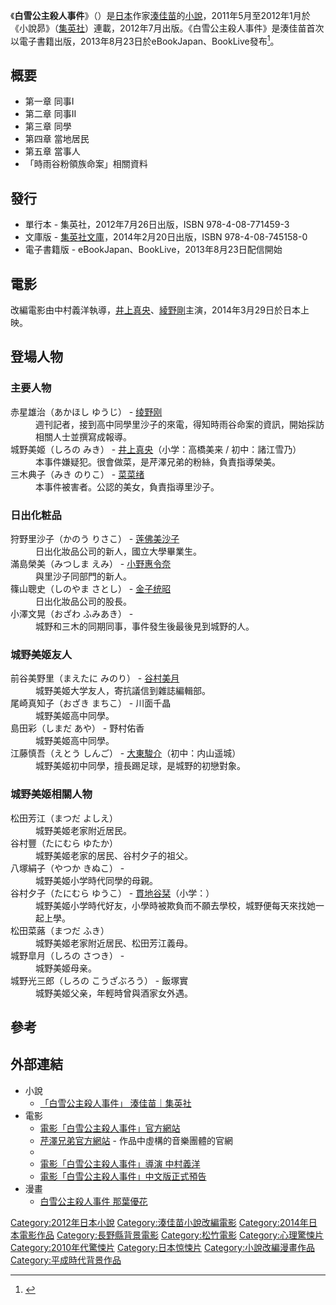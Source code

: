{{NoteTA|湊佳苗}}
{{infobox Book | <!-- See Wikipedia:WikiProject_Novels or Wikipedia:WikiProject_Books -->
| name          = 白雪公主殺人事件
| title_orig    = {{lang|ja|白ゆき姫殺人事件}}
| translator    = {{flagicon|TWN}} 王蘊潔 
| image         =
| image_caption = 
| author        = 湊佳苗
| illustrator   = 
| cover_artist  = 
| country       = [[日本|日本]]
| language      = [[日文|日文]]
| series        = 小說、戲劇
| genre         = 
| publisher     = {{flagicon|JPN}} [[集英社|集英社]]<br>{{flagicon|TWN}} 皇冠文化
| release_date  = {{flagicon|JPN}} 2012年7月26日<br>{{flagicon|TWN}} 2014年7月7日
| media_type    = 
| pages         = 
| isbn          = {{flagicon|JPN}} ISBN 978-4-08-771459-3<br>{{flagicon|TWN}} ISBN 978-957-33-3091-2 
| preceded_by   = 
| followed_by   = 
}}
《'''白雪公主殺人事件'''》（{{lang-ja|白ゆき姫殺人事件}}）是[[日本|日本]]作家[[湊佳苗|湊佳苗]]的[[小說|小說]]，2011年5月至2012年1月於《小說昴》（[[集英社|集英社]]）連載，2012年7月出版。《白雪公主殺人事件》是湊佳苗首次以電子書籍出版，2013年8月23日於eBookJapan、BookLive發布<ref>{{Cite news| title = 湊かなえ ：初の電子書籍「白ゆき姫殺人事件」を配信| newspaper = [[每日新聞|MANTANWEB]]| date = 2013-08-23| url = http://mantan-web.jp/2013/08/23/20130823dog00m200039000c.html| accessdate = 2014-03-01| language = ja| archive-date = 2016-03-04| archive-url = https://web.archive.org/web/20160304103717/http://mantan-web.jp/2013/08/23/20130823dog00m200039000c.html| dead-url = no}}</ref>。

== 概要 ==
* 第一章 同事I
* 第二章 同事II
* 第三章 同學
* 第四章 當地居民
* 第五章 當事人
* 「時雨谷粉領族命案」相關資料

== 發行 ==
* 單行本 - 集英社，2012年7月26日出版，ISBN 978-4-08-771459-3
* 文庫版 - [[集英社文庫|集英社文庫]]，2014年2月20日出版，ISBN 978-4-08-745158-0
* 電子書籍版 - eBookJapan、BookLive，2013年8月23日配信開始

== 電影 ==
{{Infobox film
| name           = 白雪公主殺人事件
| original_name  = {{lang|ja|白ゆき姫殺人事件}}
| image          = 
| image size     = 
| border         = 
| alt            = 
| caption        = 
| director       = 中村義洋
| producer       = 大角正
| writer         = 
| screenplay     = 林民夫
| story          = 
| based on       = {{based on|白雪公主殺人事件|湊佳苗}}
| narrator       = 
| starring       = [[井上真央|井上真央]]、[[綾野剛|綾野剛]]、[[蓮佛美沙子|蓮佛美沙子]]、[[菜菜緒|菜菜緒]]、[[金子統昭|金子統昭]]、[[貫地谷詩穗梨|貫地谷詩穗梨]]
| music          = 安川午朗
| cinematography = 小林元
| editing        = 川瀨功
| studio         = 
| distributor    = {{flagicon|JPN}} [[松竹|松竹]]<br>{{flagicon|TWN}} 采昌
| released       = {{flagicon|JPN}} 2014年3月29日<br>{{flagicon|TWN}} 2014年7月18日<br>{{flagicon|HKG}} 2014年11月20日
| runtime        = 
| country        = {{JPN}}
| language       = 日語
| budget         = 
| gross          = 
| cn_name        = 
| hk_name        = 白雪公主殺人事件
| tw_name        = 白雪公主殺人事件
}}
改編電影由中村義洋執導，[[井上真央|井上真央]]、[[綾野剛|綾野剛]]主演，2014年3月29日於日本上映。

== 登場人物 ==
=== 主要人物 ===
; 赤星雄治（あかほし ゆうじ） - [[绫野刚|绫野刚]]
: 週刊記者，接到高中同學里沙子的來電，得知時雨谷命案的資訊，開始採訪相關人士並撰寫成報導。
; 城野美姬（しろの みき） - [[井上真央|井上真央]]（小学：高橋美来 / 初中：諸江雪乃）
: 本事件嫌疑犯。很會做菜，是芹澤兄弟的粉絲，負責指導榮美。
; 三木典子（みき のりこ） - [[菜菜绪|菜菜绪]]
: 本事件被害者。公認的美女，負責指導里沙子。

=== 日出化粧品 ===
; 狩野里沙子（かのう りさこ） - [[莲佛美沙子|莲佛美沙子]]
: 日出化妝品公司的新人，國立大學畢業生。
; 滿島榮美（みつしま えみ） - [[小野惠令奈|小野惠令奈]]
: 與里沙子同部門的新人。
; 篠山聰史（しのやま さとし） - [[金子统昭|金子统昭]]
: 日出化妝品公司的股長。
; 小澤文晃（おざわ ふみあき） - {{link-ja|草野伊尼|草野イニ}}
: 城野和三木的同期同事，事件發生後最後見到城野的人。

=== 城野美姬友人 ===
; 前谷美野里（まえたに みのり） - [[谷村美月|谷村美月]]
: 城野美姬大学友人，寄抗議信到雜誌編輯部。
; 尾崎真知子（おざき まちこ） - 川面千晶
: 城野美姬高中同學。
; 島田彩（しまだ あや） - 野村佑香
: 城野美姬高中同學。
; 江藤慎吾（えとう しんご） - [[大東駿介|大東駿介]]（初中：内山遥城）
: 城野美姬初中同學，擅長踢足球，是城野的初戀對象。

=== 城野美姬相關人物 ===
; 松田芳江（まつだ よしえ）
: 城野美姬老家附近居民。
; 谷村豐（たにむら ゆたか）
: 城野美姬老家的居民、谷村夕子的祖父。
; 八塚絹子（やつか きぬこ） - {{link-ja|山下容莉枝|山下容莉枝}}
: 城野美姬小学時代同學的母親。
; 谷村夕子（たにむら ゆうこ） - [[貫地谷栞|貫地谷栞]]（小学：{{link-ja|井東紗椰|井東紗椰}}）
: 城野美姬小学時代好友，小學時被欺負而不願去學校，城野便每天來找她一起上學。
; 松田菜蕗（まつだ ふき）
: 城野美姬老家附近居民、松田芳江義母。
; 城野皐月（しろの さつき） - {{link-ja|秋野暢子|秋野暢子}}
: 城野美姬母亲。
; 城野光三郎（しろの こうざぶろう） - 飯塚實
: 城野美姬父亲，年輕時曾與酒家女外遇。

== 參考 ==
{{Reflist}}

== 外部連結 ==
* 小說
** [http://renzaburo.jp/minato/ 「白雪公主殺人事件」 湊佳苗｜集英社] {{Wayback|url=http://renzaburo.jp/minato/ |date=20200225005823 }}{{ja}}
* 電影
**  [https://web.archive.org/web/20140624204812/http://shirayuki-movie.jp/ 電影「白雪公主殺人事件」官方網站]{{ja}}
**  [http://www.serizawa-bros.com/ 芹澤兄弟官方網站] {{Wayback|url=http://www.serizawa-bros.com/ |date=20210424171831 }}{{ja}} - 作品中虛構的音樂團體的官網
** {{Twitter|RED_STAR_07}}{{ja}}
** [http://www.creativevillage.ne.jp/cafe/nakamura_yoshihiro.html 電影「白雪公主殺人事件」導演 中村義洋] {{Wayback|url=http://www.creativevillage.ne.jp/cafe/nakamura_yoshihiro.html |date=20150417144423 }}{{ja}}
** [http://www.youtube.com/watch?v=9iuOctK2t1s 電影「白雪公主殺人事件」中文版正式預告] {{Wayback|url=http://www.youtube.com/watch?v=9iuOctK2t1s |date=20141001012241 }}
* 漫畫
** [http://puratto.homesha.jp/e/p.php?tag=dt&wx=065 白雪公主殺人事件 那葉優花] {{Wayback|url=http://puratto.homesha.jp/e/p.php?tag=dt&wx=065 |date=20141129061749 }}{{ja}}

{{DEFAULTSORT:Shirayuki hime satsujin jiken}}
[[Category:2012年日本小說|Category:2012年日本小說]]
[[Category:湊佳苗小說改編電影|Category:湊佳苗小說改編電影]]
[[Category:2014年日本電影作品|Category:2014年日本電影作品]]
[[Category:長野縣背景電影|Category:長野縣背景電影]]
[[Category:松竹電影|Category:松竹電影]]
[[Category:心理驚悚片|Category:心理驚悚片]]
[[Category:2010年代驚悚片|Category:2010年代驚悚片]]
[[Category:日本惊悚片|Category:日本惊悚片]]
[[Category:小說改編漫畫作品|Category:小說改編漫畫作品]]
[[Category:平成時代背景作品|Category:平成時代背景作品]]